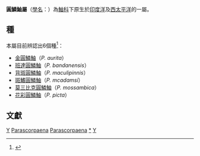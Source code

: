 {{Automatic Taxobox
| taxon = Parascorpaena
| authority = [[彼得·布萊克爾|Bleeker]], 1876
| image = Scorpaena Stokesii (Discoveries in Australia).jpg
| image_caption = [[花彩圓鱗鮋|花彩圓鱗鮋]]（''P. picta''）
}}

'''圓鱗鮋屬'''（[[學名|學名]]：{{lang|la|''Parascorpaena''}}）為[[鮋科|鮋科]]下原生於[[印度洋|印度洋]]及[[西太平洋|西太平洋]]的一屬。

==種==
本屬目前辨認出6個種<ref>{{FishBase genus|genus=Parascorpaena|month=6|year=2014}}</ref>：
*[[金圓鱗鮋|金圓鱗鮋]]（''P. aurita''）
*[[班達圓鱗鮋|班達圓鱗鮋]]（''P. bandanensis''）
*[[背斑圓鱗鮋|背斑圓鱗鮋]]（''P. maculipinnis''）
*[[斑鰭圓鱗鮋|斑鰭圓鱗鮋]]（''P. mcadamsi''）
*[[莫三比克圓鱗鮋|莫三比克圓鱗鮋]]（''P. mossambica''）
*[[花彩圓鱗鮋|花彩圓鱗鮋]]（''P. picta''）

==文獻==
{{reflist}}
{{commons|Parascorpaena}}
{{taxonbar}}
[[Category:_1876年描述的分类群|Y]]
[[Category:鮋亞目|Parascorpaena]]
[[Category:鮋形目|Parascorpaena]]
[[Category:圓鱗鮋屬|*]]
[[Category:有毒魚類|Y]]